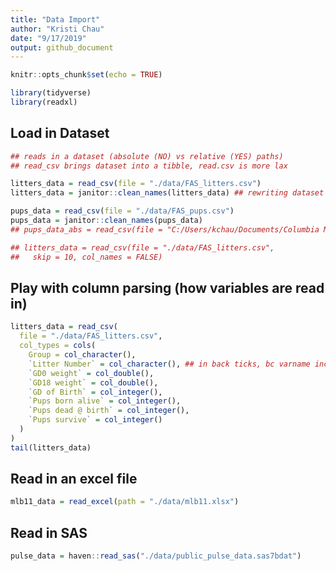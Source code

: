 ```yaml
---
title: "Data Import"
author: "Kristi Chau"
date: "9/17/2019"
output: github_document
---
```


```r
knitr::opts_chunk$set(echo = TRUE)

library(tidyverse)
library(readxl)
```

## Load in Dataset

```r
## reads in a dataset (absolute (NO) vs relative (YES) paths)
## read_csv brings dataset into a tibble, read.csv is more lax

litters_data = read_csv(file = "./data/FAS_litters.csv")
litters_data = janitor::clean_names(litters_data) ## rewriting dataset

pups_data = read_csv(file = "./data/FAS_pups.csv")
pups_data = janitor::clean_names(pups_data)
## pups_data_abs = read_csv(file = "C:/Users/kchau/Documents/Columbia Mailman/Columbia Mailman - Fall 2019/Data Science/Class Examples/data_import/data/FAS_pups.csv")

## litters_data = read_csv(file = "./data/FAS_litters.csv",
##   skip = 10, col_names = FALSE)
```

## Play with column parsing (how variables are read in)

```r
litters_data = read_csv(
  file = "./data/FAS_litters.csv",
  col_types = cols(
    Group = col_character(),
    `Litter Number` = col_character(), ## in back ticks, bc varname includes a space,   needs to be recognized as variable
    `GD0 weight` = col_double(),
    `GD18 weight` = col_double(),
    `GD of Birth` = col_integer(),
    `Pups born alive` = col_integer(),
    `Pups dead @ birth` = col_integer(),
    `Pups survive` = col_integer()
  )
)
tail(litters_data)
```

## Read in an excel file

```r
mlb11_data = read_excel(path = "./data/mlb11.xlsx")

```

## Read in SAS

```r
pulse_data = haven::read_sas("./data/public_pulse_data.sas7bdat")
```



